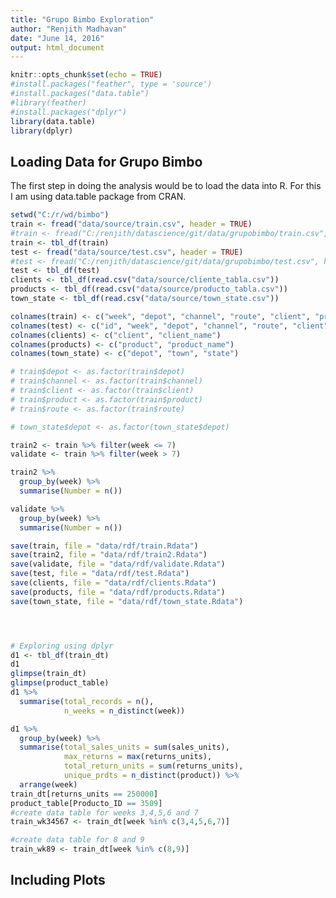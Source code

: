 ```yaml
---
title: "Grupo Bimbo Exploration"
author: "Renjith Madhavan"
date: "June 14, 2016"
output: html_document
---
```


```r
knitr::opts_chunk$set(echo = TRUE)
#install.packages("feather", type = 'source')
#install.packages("data.table")
#library(feather)
#install.packages("dplyr")
library(data.table)
library(dplyr)
```

## Loading Data for Grupo Bimbo

The first step in doing the analysis would be to load the data into R. For this I am using data.table package from CRAN. 

```r
setwd("C:/r/wd/bimbo")
train <- fread("data/source/train.csv", header = TRUE)
#train <- fread("C:/renjith/datascience/git/data/grupobimbo/train.csv", header = TRUE)
train <- tbl_df(train)
test <- fread("data/source/test.csv", header = TRUE)
#test <- fread("C:/renjith/datascience/git/data/grupobimbo/test.csv", header = TRUE)
test <- tbl_df(test)
clients <- tbl_df(read.csv("data/source/cliente_tabla.csv"))
products <- tbl_df(read.csv("data/source/producto_tabla.csv"))
town_state <- tbl_df(read.csv("data/source/town_state.csv"))

colnames(train) <- c("week", "depot", "channel", "route", "client", "product", "sales_units", "sales", "returns_units", "returns", "demand")
colnames(test) <- c("id", "week", "depot", "channel", "route", "client", "product")
colnames(clients) <- c("client", "client_name")
colnames(products) <- c("product", "product_name")
colnames(town_state) <- c("depot", "town", "state")

# train$depot <- as.factor(train$depot)
# train$channel <- as.factor(train$channel)
# train$client <- as.factor(train$client)
# train$product <- as.factor(train$product)
# train$route <- as.factor(train$route)

# town_state$depot <- as.factor(town_state$depot)

train2 <- train %>% filter(week <= 7)
validate <- train %>% filter(week > 7)

train2 %>% 
  group_by(week) %>%
  summarise(Number = n())

validate %>% 
  group_by(week) %>%
  summarise(Number = n())

save(train, file = "data/rdf/train.Rdata")
save(train2, file = "data/rdf/train2.Rdata")
save(validate, file = "data/rdf/validate.Rdata")
save(test, file = "data/rdf/test.Rdata")
save(clients, file = "data/rdf/clients.Rdata")
save(products, file = "data/rdf/products.Rdata")
save(town_state, file = "data/rdf/town_state.Rdata")




# Exploring using dplyr
d1 <- tbl_df(train_dt)
d1
glimpse(train_dt)
glimpse(product_table)
d1 %>%
  summarise(total_records = n(),
            n_weeks = n_distinct(week))

d1 %>%
  group_by(week) %>%
  summarise(total_sales_units = sum(sales_units),
            max_returns = max(returns_units),
            total_return_units = sum(returns_units),
            unique_prdts = n_distinct(product)) %>%
  arrange(week)
train_dt[returns_units == 250000]
product_table[Producto_ID == 3509]
#create data table for weeks 3,4,5,6 and 7
train_wk34567 <- train_dt[week %in% c(3,4,5,6,7)]

#create data table for 8 and 9
train_wk89 <- train_dt[week %in% c(8,9)]

```

## Including Plots
